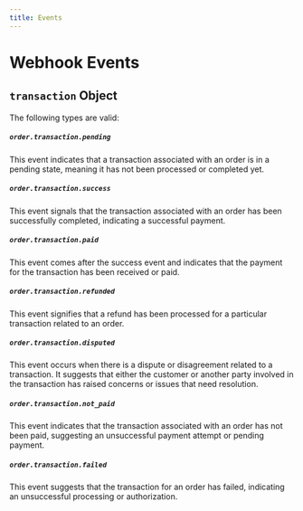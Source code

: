 ```yaml
---
title: Events
---
```


# Webhook Events

## `transaction` Object

The following types are valid:

##### `order.transaction.pending`

This event indicates that a transaction associated with an order is in a pending
state, meaning it has not been processed or completed yet.

##### `order.transaction.success`

This event signals that the transaction associated with an order has been
successfully completed, indicating a successful payment.

##### `order.transaction.paid`

This event comes after the success event and indicates that the payment for the
transaction has been received or paid.

##### `order.transaction.refunded`

This event signifies that a refund has been processed for a particular
transaction related to an order.

##### `order.transaction.disputed`

This event occurs when there is a dispute or disagreement related to a
transaction. It suggests that either the customer or another party involved in
the transaction has raised concerns or issues that need resolution.

##### `order.transaction.not_paid`

This event indicates that the transaction associated with an order has not been
paid, suggesting an unsuccessful payment attempt or pending payment.

##### `order.transaction.failed`

This event suggests that the transaction for an order has failed, indicating an
unsuccessful processing or authorization.

